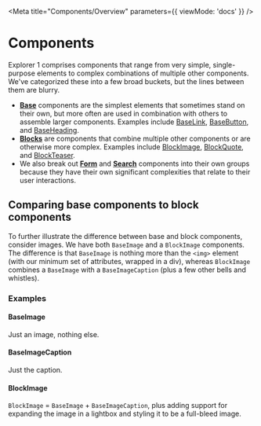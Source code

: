 
<Meta title="Components/Overview" parameters={{ viewMode: 'docs' }} />

# Components

Explorer 1 comprises components that range from very simple, single-purpose elements to complex combinations of multiple other components. We've categorized these into a few broad buckets, but the lines between them are blurry.

- **[Base](?path=/docs/components-base-overview--page)** components are the simplest elements that sometimes stand on their own, but more often are used in combination with others to assemble larger components. Examples include [BaseLink](?path=/docs/components-base-baselink--primary-link), [BaseButton](?path=/docs/components-base-basebutton--primary-button), and [BaseHeading](?path=/docs/components-base-baseheading--h-1).
- **[Blocks](?path=/docs/components-blocks-overview--page)** are components that combine multiple other components or are otherwise more complex. Examples include [BlockImage](?path=/docs/components-blocks-blockimage--standard), [BlockQuote](http://localhost:6006/?path=/docs/components-blocks-blockquote--default), and [BlockTeaser](http://localhost:6006/?path=/docs/components-blocks-blockteaser--default).
- We also break out **[Form](?path=/docs/components-forms-overview--overview)** and **[Search](?path=/docs/components-search-overview--page)** components into their own groups because they have their own significant complexities that relate to their user interactions.

## Comparing base components to block components

To further illustrate the difference between base and block components, consider images. We have both `BaseImage` and a `BlockImage` components. The difference is that `BaseImage` is nothing more than the `<img>` element (with our minimum set of attributes, wrapped in a div), whereas `BlockImage` combines a `BaseImage` with a `BaseImageCaption` (plus a few other bells and whistles).

### Examples

#### BaseImage

Just an image, nothing else.

<Canvas className="sbdocs-inline-height">
  <Story id="components-base-baseimage--default" />
</Canvas>

#### BaseImageCaption

Just the caption.

<Canvas>
  <Story id="components-base-baseimagecaption--default" />
</Canvas>

#### BlockImage

`BlockImage` = `BaseImage` + `BaseImageCaption`, plus adding support for expanding the image in a lightbox and styling it to be a full-bleed image.

<Canvas className="sbdocs-inline-height sbdocs-inline-height-xl">
  <Story id="components-blocks-blockimage--standard" />
</Canvas>
